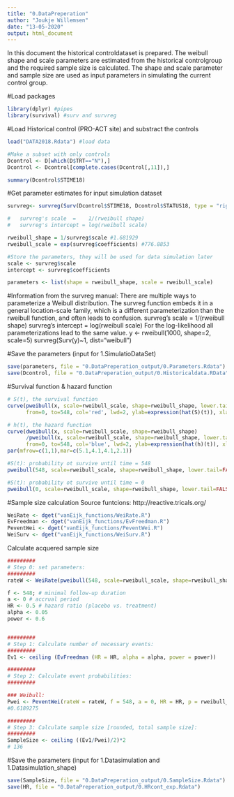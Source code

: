 ```yaml
---
title: "0.DataPreperation"
author: "Joukje Willemsen"
date: "13-05-2020"
output: html_document
---
```


In this document the historical controldataset is prepared. The weibull shape and scale parameters are estimated from the historical controlgroup and the required sample size is calculated. The shape and scale parameter and sample size are used as input parameters in simulating the current control group.

#Load packages
```r
library(dplyr) #pipes
library(survival) #surv and survreg
```

#Load Historical control (PRO-ACT site) and substract the controls
```r
load("DATA2018.Rdata") #load data 

#Make a subset with only controls
Dcontrol <- D[which(D$TRT=="N"),]
Dcontrol <- Dcontrol[complete.cases(Dcontrol[,11]),]

summary(Dcontrol$STIME18)
```

#Get parameter estimates for input simulation dataset
```r
survreg<- survreg(Surv(Dcontrol$STIME18, Dcontrol$STATUS18, type = "right") ~ 1, dist = "weibull")

#   survreg's scale  =    1/(rweibull shape)
#   survreg's intercept = log(rweibull scale)

rweibull_shape = 1/survreg$scale #1.681929
rweibull_scale = exp(survreg$coefficients) #776.8853

#Store the parameters, they will be used for data simulation later
scale <- survreg$scale
intercept <- survreg$coefficients

parameters <- list(shape = rweibull_shape, scale = rweibull_scale)
```

#Information from the survreg manual:
There are multiple ways to parameterize a Weibull distribution. The survreg function embeds it in a general location-scale family, which is a different parameterization than the rweibull function, and often leads to confusion.
   survreg's scale  =    1/(rweibull shape)
   survreg's intercept = log(rweibull scale)
   For the log-likelihood all parameterizations lead to the same value.
y <- rweibull(1000, shape=2, scale=5)
survreg(Surv(y)~1, dist="weibull")

#Save the parameters (input for 1.SimulatioDataSet)
```r
save(parameters, file = "0.DataPreperation_output/0.Parameters.Rdata")
save(Dcontrol, file = "0.DataPreperation_output/0.Historicaldata.RData")
```

#Survival function & hazard function
```r
# S(t), the survival function
curve(pweibull(x, scale=rweibull_scale, shape=rweibull_shape, lower.tail=FALSE), 
      from=0, to=548, col='red', lwd=2, ylab=expression(hat(S)(t)), xlab='t',bty='n',ylim=c(0,1))

# h(t), the hazard function
curve(dweibull(x, scale=rweibull_scale, shape=rweibull_shape)
      /pweibull(x, scale=rweibull_scale, shape=rweibull_shape, lower.tail=FALSE), 
      from=0, to=548, col='blue', lwd=2, ylab=expression(hat(h)(t)), xlab='t',bty='n')
par(mfrow=c(1,1),mar=c(5.1,4.1,4.1,2.1))

#S(t): probability ot survive until time = 548
pweibull(548, scale=rweibull_scale, shape=rweibull_shape, lower.tail=FALSE) #0.5735099

#S(t): probability ot survive until time = 0
pweibull(0, scale=rweibull_scale, shape=rweibull_shape, lower.tail=FALSE) #1
```

#Sample size calculation
Source funtcions: http://reactive.tricals.org/
```r
WeiRate <- dget("vanEijk_functions/WeiRate.R")
EvFreedman <- dget("vanEijk_functions/EvFreedman.R")
PeventWei <- dget("vanEijk_functions/PeventWei.R")
WeiSurv <- dget("vanEijk_functions/WeiSurv.R")
```

Calculate acquered sample size
```r
#########
# Step 0: set parameters:
#########
rateW <- WeiRate(pweibull(548, scale=rweibull_scale, shape=rweibull_shape, lower.tail=FALSE), t=548, p=rweibull_shape)

f <- 548; # minimal follow-up duration 
a <- 0 # accrual period
HR <- 0.5 # hazard ratio (placebo vs. treatment)
alpha <- 0.05
power <- 0.6


#########
# Step 1: Calculate number of necessary events:
#########
Ev1 <- ceiling (EvFreedman (HR = HR, alpha = alpha, power = power))

#########
# Step 2: Calculate event probabilities:
#########

### Weibull:
Pwei <- PeventWei(rateW = rateW, f = 548, a = 0, HR = HR, p = rweibull_shape)
#0.6189275

#########
# Step 3: Calculate sample size [rounded, total sample size]:
#########
SampleSize <- ceiling ((Ev1/Pwei)/2)*2
# 136
```

#Save the parameters (input for 1.Datasimulation and 1.Datasimulation_shape)
```r
save(SampleSize, file = "0.DataPreperation_output/0.SampleSize.Rdata")
save(HR, file = "0.DataPreperation_output/0.HRcont_exp.Rdata")
```
